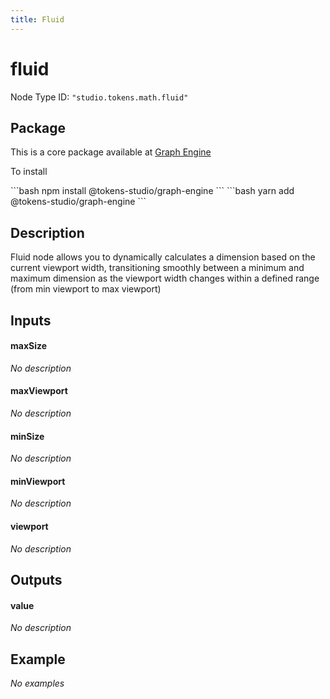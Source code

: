 ```yaml
---
title: Fluid
---
```



# fluid

Node Type ID: `"studio.tokens.math.fluid"`

## Package 

This is a core package available at [Graph Engine](https://www.npmjs.com/package/@tokens-studio/graph-engine)

To install 

<Tabs>
  <TabItem value="npm" label="NPM" default>
```bash
npm install @tokens-studio/graph-engine
```
  </TabItem>
  <TabItem value="yarn" label="Yarn">
```bash
yarn add @tokens-studio/graph-engine
```
  </TabItem>
</Tabs>



## Description
Fluid node allows you to dynamically calculates a dimension based on the current viewport width, transitioning smoothly between a minimum and maximum dimension as the viewport width changes within a defined range (from min viewport to max viewport)

## Inputs


#### maxSize

*No description*




#### maxViewport

*No description*




#### minSize

*No description*




#### minViewport

*No description*




#### viewport

*No description*




## Outputs


#### value

*No description*





## Example

*No examples*

